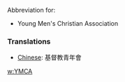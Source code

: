 Abbreviation for:

*Young Men's Christian Association

===Translations===
* [[Chinese]]: 基督教青年會

[[w:YMCA]]